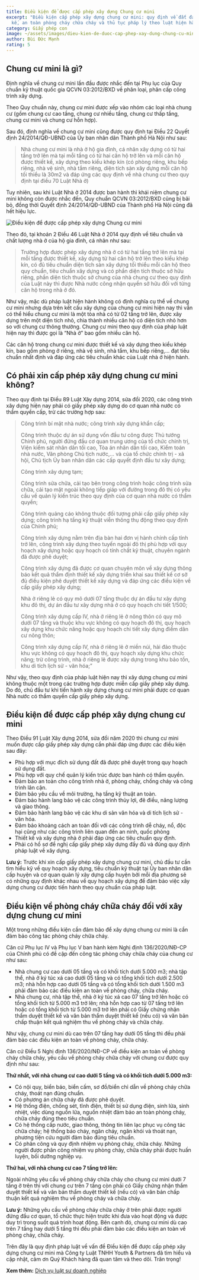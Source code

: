 ```yaml
---
title: Điều kiện để được cấp phép xây dựng Chung cư mini
excerpt: "Điều kiện cấp phép xây dựng chung cư mini: quy định về đất đai, thiết
  kế, an toàn phòng cháy chữa cháy và thủ tục pháp lý theo luật hiện hành"
category: Giấy phép con
image: ~/assets/images/dieu-kien-de-duoc-cap-phep-xay-dung-chung-cu-mini..jpg
author: Bùi Đức Mạnh
rating: 5
---
```

## Chung cư mini là gì?

Định nghĩa về chung cư mini lần đầu được nhắc đến tại Phụ lục của Quy chuẩn kỹ thuật quốc gia QCVN 03:2012/BXD về phân loại, phân cấp công trình xây dựng.

Theo Quy chuẩn này, chung cư mini được xếp vào nhóm các loại nhà chung cư (gồm chung cư cao tầng, chung cư nhiều tầng, chung cư thấp tầng, chung cư mini và chung cư hỗn hợp).

Sau đó, định nghĩa về chung cư mini cũng được quy định tại Điều 22 Quyết định 24/2014/QĐ-UBND của Ủy ban nhân dân Thành phố Hà Nội như sau:

> Nhà chung cư mini là nhà ở hộ gia đình, cá nhân xây dựng có từ hai tầng trở lên mà tại mỗi tầng có từ hai căn hộ trở lên và mỗi căn hộ được thiết kế, xây dựng theo kiểu khép kín (có phòng riêng, khu bếp riêng, nhà vệ sinh, nhà tắm riêng, diện tích sàn xây dựng mỗi căn hộ tối thiểu là 30m2 và đáp ứng các quy định về nhà chung cư theo quy định tại điều 70 Luật Nhà ở)

Tuy nhiên, sau khi Luật Nhà ở 2014 được ban hành thì khái niệm chung cư mini không còn được nhắc đến, Quy chuẩn QCVN 03:2012/BXD cũng bị bãi bỏ, đồng thời Quyết định 24/2014/QĐ-UBND của Thành phố Hà Nội cũng đã hết hiệu lực.

![Điều kiện để được cấp phép xây dựng Chung cư mini](~/assets/images/dieu-kien-de-duoc-cap-phep-xay-dung-chungcu-mini.jpg "Điều kiện để được cấp phép xây dựng Chung cư mini")

Theo đó, tại khoản 2 Điều 46 Luật Nhà ở 2014 quy định về tiêu chuẩn và chất lượng nhà ở của hộ gia đình, cá nhân như sau:

> Trường hợp được phép xây dựng nhà ở có từ hai tầng trở lên mà tại mỗi tầng được thiết kế, xây dựng từ hai căn hộ trở lên theo kiểu khép kín, có đủ tiêu chuẩn diện tích sàn xây dựng tối thiểu mỗi căn hộ theo quy chuẩn, tiêu chuẩn xây dựng và có phần diện tích thuộc sở hữu riêng, phần diện tích thuộc sở chung của nhà chung cư theo quy định của Luật này thì được Nhà nước công nhận quyền sở hữu đối với từng căn hộ trong nhà ở đó.

Như vậy, mặc dù pháp luật hiện hành không có định nghĩa cụ thể về chung cư mini nhưng dựa trên kết cấu xây dựng của chung cư mini hiện nay thì vẫn có thể hiểu chung cư mini là một tòa nhà có từ 02 tầng trở lên, được xây dựng trên một diện tích nhỏ, chia thành nhiều căn hộ có diện tích nhỏ hơn so với chung cư thông thường. Chung cư mini theo quy định của pháp luật hiện nay thì được gọi là “Nhà ở” bao gồm nhiều căn hộ.

Các căn hộ trong chung cư mini được thiết kế và xây dựng theo kiểu khép kín, bao gồm phòng ở riêng, nhà vệ sinh, nhà tắm, khu bếp riêng,... đạt tiêu chuẩn nhất định và đáp ứng các tiêu chuẩn khác của Luật nhà ở hiện hành.

## Có phải xin cấp phép xây dựng chung cư mini không?

Theo quy định tại Điều 89 Luật Xây dựng 2014, sửa đổi 2020, các công trình xây dựng hiện nay phải có giấy phép xây dựng do cơ quan nhà nước có thẩm quyền cấp, trừ các trường hợp sau:

> Công trình bí mật nhà nước; công trình xây dựng khẩn cấp;
>
> Công trình thuộc dự án sử dụng vốn đầu tư công được Thủ tướng Chính phủ, người đứng đầu cơ quan trung ương của tổ chức chính trị, Viện kiểm sát nhân dân tối cao, Tòa án nhân dân tối cao, Kiểm toán nhà nước, Văn phòng Chủ tịch nước,… và của tổ chức chính trị - xã hội, Chủ tịch Ủy ban nhân dân các cấp quyết định đầu tư xây dựng;
>
> Công trình xây dựng tạm;
>
> Công trình sửa chữa, cải tạo bên trong công trình hoặc công trình sửa chữa, cải tạo mặt ngoài không tiếp giáp với đường trong đô thị có yêu cầu về quản lý kiến trúc theo quy định của cơ quan nhà nước có thẩm quyền;
>
> Công trình quảng cáo không thuộc đối tượng phải cấp giấy phép xây dựng; công trình hạ tầng kỹ thuật viễn thông thụ động theo quy định của Chính phủ;
>
> Công trình xây dựng nằm trên địa bàn hai đơn vị hành chính cấp tỉnh trở lên, công trình xây dựng theo tuyến ngoài đô thị phù hợp với quy hoạch xây dựng hoặc quy hoạch có tính chất kỹ thuật, chuyên ngành đã được phê duyệt;
>
> Công trình xây dựng đã được cơ quan chuyên môn về xây dựng thông báo kết quả thẩm định thiết kế xây dựng triển khai sau thiết kế cơ sở đủ điều kiện phê duyệt thiết kế xây dựng và đáp ứng các điều kiện về cấp giấy phép xây dựng;
>
> Nhà ở riêng lẻ có quy mô dưới 07 tầng thuộc dự án đầu tư xây dựng khu đô thị, dự án đầu tư xây dựng nhà ở có quy hoạch chi tiết 1/500;
>
> Công trình xây dựng cấp IV, nhà ở riêng lẻ ở nông thôn có quy mô dưới 07 tầng và thuộc khu vực không có quy hoạch đô thị, quy hoạch xây dựng khu chức năng hoặc quy hoạch chi tiết xây dựng điểm dân cư nông thôn;
>
> Công trình xây dựng cấp IV, nhà ở riêng lẻ ở miền núi, hải đảo thuộc khu vực không có quy hoạch đô thị, quy hoạch xây dựng khu chức năng; trừ công trình, nhà ở riêng lẻ được xây dựng trong khu bảo tồn, khu di tích lịch sử - văn hóa;”

Như vậy, theo quy định của pháp luật hiện nay thì xây dựng chung cư mini không thuộc một trong các trường hợp được miễn cấp giấy phép xây dựng. Do đó, chủ đầu tư khi tiến hành xây dựng chung cư mini phải được cơ quan Nhà nước có thẩm quyền cấp giấy phép xây dựng.

## Điều kiện để được cấp phép xây dựng chung cư mini

Theo Điều 91 Luật Xây dựng 2014, sửa đổi năm 2020 thì chung cư mini muốn được cấp giấy phép xây dựng cần phải đáp ứng được các điều kiện sau đây: 

* Phù hợp với mục đích sử dụng đất đã được phê duyệt trong quy hoạch sử dụng đất.
* Phù hợp với quy chế quản lý kiến trúc được ban hành có thẩm quyền.
* Đảm bảo an toàn cho công trình nhà ở, phòng cháy, chống cháy và công trình lân cận.
* Đảm bảo yêu cầu về môi trường, hạ tầng kỹ thuật an toàn.
* Đảm bảo hành lang bảo vệ các công trình thủy lợi, đê điều, năng lượng và giao thông.
* Đảm bảo hành lang bảo vệ các khu di sản văn hóa và di tích lịch sử - văn hóa.
* Đảm bảo khoảng cách an toàn đối với các công trình dễ cháy, nổ, độc hại cũng như các công trình liên quan đến an ninh, quốc phòng
* Thiết kế và xây dựng nhà ở phải đáp ứng các tiêu chuẩn quy định.
* Phải có hồ sơ đề nghị cấp giấy phép xây dựng đầy đủ và đúng quy định pháp luật về xây dựng.

**Lưu ý:** Trước khi xin cấp giấy phép xây dựng chung cư mini, chủ đầu tư cần tìm hiểu kỹ về quy hoạch xây dựng, tiêu chuẩn kỹ thuật tại Ủy ban nhân dân cấp huyện và cơ quan quản lý xây dựng cấp huyện bởi mỗi địa phương sẽ có những quy định khác nhau về quy hoạch xây dựng để đảm bảo việc xây dựng chung cư được tiến hành theo quy chuẩn của pháp luật.

## Điều kiện về phòng cháy chữa cháy đối với xây dựng chung cư mini

Một trong những điều kiện cần đảm bảo để xây dựng chung cư mini là cần đảm bảo công tác phòng cháy chữa cháy.

Căn cứ Phụ lục IV và Phụ lục V ban hành kèm Nghị định 136/2020/NĐ-CP của Chính phủ có đề cập đến công tác phòng cháy chữa cháy của chung cư như sau:

* Nhà chung cư cao dưới 05 tầng và có khối tích dưới 5.000 m3; nhà tập thể, nhà ở ký túc xá cao dưới 05 tầng và có tổng khối tích dưới 2.500 m3; nhà hỗn hợp cao dưới 05 tầng và có tổng khối tích dưới 1.500 m3 phải đảm bảo các điều kiện an toàn về phòng cháy, chữa cháy.
* Nhà chung cư, nhà tập thể, nhà ở ký túc xá cao 07 tầng trở lên hoặc có tổng khối tích từ 5.000 m3 trở lên; nhà hỗn hợp cao từ 07 tầng trở lên hoặc có tổng khối tích từ 5.000 m3 trở lên phải có Giấy chứng nhận thẩm duyệt thiết kế và văn bản thẩm duyệt thiết kế (nếu có) và văn bản chấp thuận kết quả nghiệm thu về phòng cháy và chữa cháy.

Như vậy, chung cư mini dù cao trên 07 tầng hay dưới 05 tầng thì đều phải đảm bảo các điều kiện an toàn về phòng cháy, chữa cháy.

Căn cứ Điều 5 Nghị định 136/2020/NĐ-CP về điều kiện an toàn về phòng cháy chữa cháy, yêu cầu về phòng cháy chữa cháy với chung cư được quy định như sau:

**Thứ nhất, với nhà chung cư cao dưới 5 tầng và có khối tích dưới 5.000 m3:**

* Có nội quy, biển báo, biển cấm, sơ đồ/biển chỉ dẫn về phòng cháy chữa cháy, thoát nạn đúng chuẩn.
* Có phương án chữa cháy đã được phê duyệt.
* Hệ thống điện, chống sét, tĩnh điện, thiết bị sử dụng điện, sinh lửa, sinh nhiệt, việc dùng nguồn lửa, nguồn nhiệt đảm bảo an toàn phòng cháy, chữa cháy đúng theo tiêu chuẩn.
* Có hệ thống cấp nước, giao thông, thông tin liên lạc phục vụ công tác chữa cháy; hệ thống báo cháy, ngăn cháy, ngăn khói và thoát nạn, phương tiện cứu người đảm bảo đúng tiêu chuẩn.
* Có phân công và quy định nhiệm vụ phòng cháy, chữa cháy. Những người được phân công nhiệm vụ phòng cháy, chữa cháy phải được huấn luyện, bồi dưỡng nghiệp vụ.

**Thứ hai, với nhà chung cư cao 7 tầng trở lên:**

Ngoài những yêu cầu về phòng cháy chữa cháy cho chung cư mini dưới 7 tầng ở trên thì với chung cư trên 7 tầng còn phải có Giấy chứng nhận thẩm duyệt thiết kế và văn bản thẩm duyệt thiết kế (nếu có) và văn bản chấp thuận kết quả nghiệm thu về phòng cháy và chữa cháy.

**Lưu ý:** Những yêu cầu về phòng cháy chữa cháy ở trên phải được người đứng đầu cơ quan, tổ chức thực hiện trước khi đưa vào hoạt động và được duy trì trong suốt quá trình hoạt động. Bên cạnh đó, chung cư mini dù cao trên 7 tầng hay dưới 5 tầng thì đều phải đảm bảo các điều kiện an toàn về phòng cháy, chữa cháy.

Trên đây là quy định pháp luật về vấn đề Điều kiện để được cấp phép xây dựng chung cư mini mà Công ty Luật TNHH Youth & Partners đã tìm hiểu và cập nhật, cảm ơn Quý Khách hàng đã quan tâm và theo dõi. Trân trọng!

**Xem thêm:** [Dịch vụ luật sư doanh nghiệp](https://yplawfirm.vn/phap-ly/dich-vu-luat-su-doanh-nghiep)
